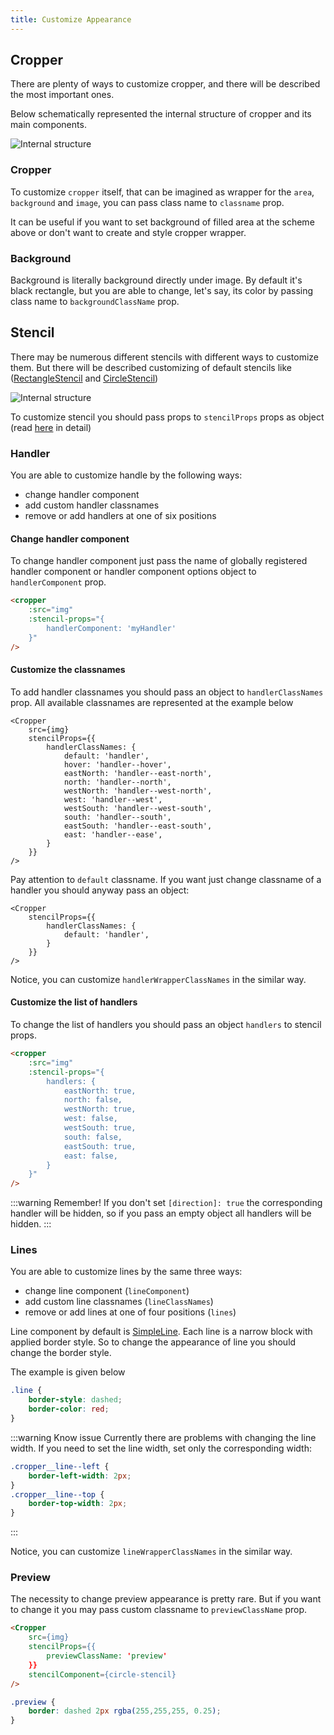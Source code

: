```yaml
---
title: Customize Appearance
---
```



## Cropper

There are plenty of ways to customize cropper, and there will be described the most important ones.

Below schematically represented the internal structure of cropper and its main components.

![Internal structure](/img/customize-appearance/cropper-structure.svg)

### Cropper

To customize `cropper` itself, that can be imagined as wrapper for the `area`, `background` and `image`, you can pass class name to `classname` prop.

It can be useful if you want to set background of filled area at the scheme above or don't want to create and style cropper wrapper.

### Background

Background is literally background directly under image. By default it's black rectangle, but you are able to change, let's say, its color by passing class name to `backgroundClassName` prop.

## Stencil

There may be numerous different stencils with different ways to customize them. But there will be described customizing of default stencils like ([RectangleStencil](/components/rectangle-stencil.html) and [CircleStencil](/components/circle-stencil.html))

![Internal structure](/img/customize-appearance/stencil-structure.svg)

To customize stencil you should pass props to `stencilProps` props as object (read [here](/tutorials/recipes.html#passing-props-to-a-stencil) in detail)

### Handler

You are able to customize handle by the following ways:
- change handler component
- add custom handler classnames
- remove or add handlers at one of six positions


#### Change handler component

To change handler component just pass the name of globally registered handler component or handler component options object to `handlerComponent` prop.

```html
<cropper
	:src="img"
	:stencil-props="{
		handlerComponent: 'myHandler'
	}"
/>
```

#### Customize the classnames

To add handler classnames you should pass an object to `handlerClassNames` prop. All available classnames are represented at the example below

```tsx
<Cropper
	src={img}
	stencilProps={{
		handlerClassNames: {
			default: 'handler',
			hover: 'handler--hover',
			eastNorth: 'handler--east-north',
			north: 'handler--north',
			westNorth: 'handler--west-north',
			west: 'handler--west',
			westSouth: 'handler--west-south',
			south: 'handler--south',
			eastSouth: 'handler--east-south',
			east: 'handler--ease',
		}
	}}
/>
```

Pay attention to `default` classname. If you want just change classname of a handler you should anyway pass an object:
```tsx
<Cropper
	stencilProps={{
		handlerClassNames: {
			default: 'handler',
		}
	}}
/>
```

Notice, you can customize `handlerWrapperClassNames` in the similar way.

#### Customize the list of handlers

To change the list of handlers you should pass an object `handlers` to stencil props.

```html
<cropper
	:src="img"
	:stencil-props="{
		handlers: {
			eastNorth: true,
			north: false,
			westNorth: true,
			west: false,
			westSouth: true,
			south: false,
			eastSouth: true,
			east: false,
		}
	}"
/>
```

:::warning Remember!
If you don't set `[direction]: true` the corresponding handler will be hidden, so if you pass an empty object all handlers will be hidden.
:::

### Lines

You are able to customize lines by the same three ways:
- change line component (`lineComponent`)
- add custom line classnames (`lineClassNames`)
- remove or add lines at one of four positions (`lines`)

Line component by default is [SimpleLine](/components/simple-line.html). Each line is a narrow block with applied border style. So to change the appearance of line you should change the border style.

The example is given below
```css
.line {
	border-style: dashed;
	border-color: red;
}
```

:::warning Know issue
Currently there are problems with changing the line width. If you need to set the line width, set only the corresponding width:
```css
.cropper__line--left {
	border-left-width: 2px;
}
.cropper__line--top {
	border-top-width: 2px;
}
```
:::

Notice, you can customize `lineWrapperClassNames` in the similar way.

### Preview

The necessity to change preview appearance is pretty rare. But if you want to change it you may pass custom classname to `previewClassName` prop.

```html
<Cropper
	src={img}
	stencilProps={{
		previewClassName: 'preview'
	}}
	stencilComponent={circle-stencil}
/>
```
```css
.preview {
	border: dashed 2px rgba(255,255,255, 0.25);
}
```

<CustomPreviewExample/>
